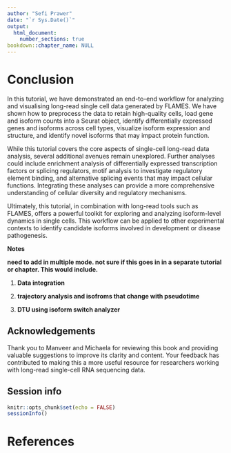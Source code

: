 ```yaml
---
author: "Sefi Prawer"
date: "`r Sys.Date()`"
output:
  html_document:
    number_sections: true
bookdown::chapter_name: NULL
---
```


# Conclusion

In this tutorial, we have demonstrated an end-to-end workflow for analyzing and visualising long-read single cell data generated by FLAMES. We have shown how to preprocess the data to retain high-quality cells, load gene and isoform counts into a Seurat object, identify differentially expressed genes and isoforms across cell types, visualize isoform expression and structure, and identify novel isoforms that may impact protein function.

While this tutorial covers the core aspects of single-cell long-read data analysis, several additional avenues remain unexplored. Further analyses could include enrichment analysis of differentially expressed transcription factors or splicing regulators, motif analysis to investigate regulatory element binding, and alternative splicing events that may impact cellular functions. Integrating these analyses can provide a more comprehensive understanding of cellular diversity and regulatory mechanisms.

Ultimately, this tutorial, in combination with long-read tools such as FLAMES, offers a powerful toolkit for exploring and analyzing isoform-level dynamics in single cells. This workflow can be applied to other experimental contexts to identify candidate isoforms involved in development or disease pathogenesis.

**Notes**

**need to add in multiple mode. not sure if this goes in in a separate tutorial or chapter. This would include.**

1.  **Data integration**

2.  **trajectory analysis and isofroms that change with pseudotime**

3.  **DTU using isoform switch analyzer**

## Acknowledgements 

Thank you to Manveer and Michaela for reviewing this book and providing valuable suggestions to improve its clarity and content. Your feedback has contributed to making this a more useful resource for researchers working with long-read single-cell RNA sequencing data.

## Session info

```r
knitr::opts_chunk$set(echo = FALSE)
sessionInfo()
```

# **References** 
